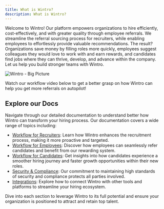 ```yaml
---
title: What is Wintro?
description: What is Wintro?
---
```


Welcome to Wintro! Our platform empowers organizations to hire efficiently, cost-effectively, and with greater quality through employee referrals. We streamline the referral sourcing process for recruiters, while enabling employees to effortlessly provide valuable recommendations. The result? Organizations save money by filling roles more quickly, employees suggest colleagues they would love to work with and earn rewards, and candidates find jobs where they can thrive, develop, and advance within the company. Let us help you build stronger teams with Wintro.

![Wintro - Big Picture](./src/assets/big_picture.png "Wintro - Big Picture")

Watch our workflow video below to get a better grasp on how Wintro can help you get more referrals on autopilot!

<YouTube
  class="rounded-2xl"
  id="techno"
  title="Wintro - How it Works"
  videoId="N8F6FXV52ZY"
/>

## Explore our Docs

Navigate through our detailed documentation to understand better how Wintro can transform your hiring process. Our documentation covers a wide range of topics including:

*   [Workflow for Recruiters](/recruiters/getting-started/): Learn how Wintro enhances the recruitment process, making it more proactive and targeted.
*   [Workflow for Employees](/employees/getting-started/): Discover how employees can seamlessly refer candidates and benefit from our rewarding system.
*   [Workflow for Candidates](/candidates/getting-started/): Get insights into how candidates experience a smoother hiring journey and faster growth opportunities within their new roles.
*   [Security & Compliance](/security-compliance/general): Our commitment to maintaining high standards of security and compliance protects all parties involved.
*   [Integrations](/integrations/bamboohr): Explore how to connect Wintro with other tools and platforms to streamline your hiring ecosystem.

Dive into each section to leverage Wintro to its full potential and ensure your organization is positioned to attract and retain top talent.

